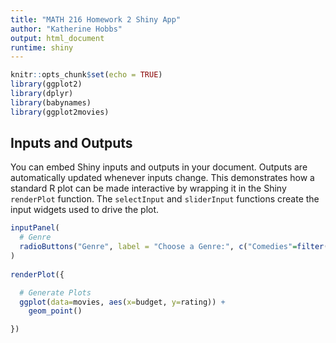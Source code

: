 ```yaml
---
title: "MATH 216 Homework 2 Shiny App"
author: "Katherine Hobbs"
output: html_document
runtime: shiny
---
```


```r
knitr::opts_chunk$set(echo = TRUE)
library(ggplot2)
library(dplyr)
library(babynames)
library(ggplot2movies)
```


## Inputs and Outputs

You can embed Shiny inputs and outputs in your document. Outputs are automatically updated whenever inputs change.  This demonstrates how a standard R plot can be made interactive by wrapping it in the Shiny `renderPlot` function. The `selectInput` and `sliderInput` functions create the input widgets used to drive the plot.

```r

inputPanel(
  # Genre
  radioButtons("Genre", label = "Choose a Genre:", c("Comedies"=filter("Comedy"==1), "Non-Comedies"=filter("Comedy"==0)))
)
  
renderPlot({

  # Generate Plots
  ggplot(data=movies, aes(x=budget, y=rating)) + 
    geom_point()

})
```

